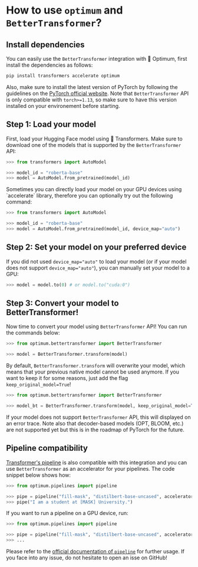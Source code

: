 <!--Copyright 2022 The HuggingFace Team. All rights reserved.

Licensed under the Apache License, Version 2.0 (the "License"); you may not use this file except in compliance with
the License. You may obtain a copy of the License at

http://www.apache.org/licenses/LICENSE-2.0

Unless required by applicable law or agreed to in writing, software distributed under the License is distributed on
an "AS IS" BASIS, WITHOUT WARRANTIES OR CONDITIONS OF ANY KIND, either express or implied. See the License for the
specific language governing permissions and limitations under the License.
-->
# How to use `optimum` and `BetterTransformer`?

## Install dependencies

You can easily use the `BetterTransformer` integration with 🤗 Optimum, first install the dependencies as follows:

```bash
pip install transformers accelerate optimum
```

Also, make sure to install the latest version of PyTorch by following the guidelines on the [PyTorch official website](https://pytorch.org/get-started/locally/). Note that `BetterTransformer` API is only compatible with `torch>=1.13`, so make sure to have this version installed on your environement before starting.

## Step 1: Load your model

First, load your Hugging Face model using 🤗 Transformers. Make sure to download one of the models that is supported by the `BetterTransformer` API:

```python
>>> from transformers import AutoModel

>>> model_id = "roberta-base"
>>> model = AutoModel.from_pretrained(model_id)
```
<Tip>
Sometimes you can directly load your model on your GPU devices using `accelerate` library, therefore you can optionally try out the following command:
</Tip>

```python
>>> from transformers import AutoModel

>>> model_id = "roberta-base"
>>> model = AutoModel.from_pretrained(model_id, device_map="auto")
```

## Step 2: Set your model on your preferred device

If you did not used `device_map="auto"` to load your model (or if your model does not support `device_map="auto"`), you can manually set your model to a GPU:
```python
>>> model = model.to(0) # or model.to("cuda:0")
```

## Step 3: Convert your model to BetterTransformer!

Now time to convert your model using `BetterTransformer` API! You can run the commands below:

```python
>>> from optimum.bettertransformer import BetterTransformer

>>> model = BetterTransformer.transform(model)
```
By default, `BetterTransformer.transform` will overwrite your model, which means that your previous native model cannot be used anymore. If you want to keep it for some reasons, just add the flag `keep_original_model=True`!
```python
>>> from optimum.bettertransformer import BetterTransformer

>>> model_bt = BetterTransformer.transform(model, keep_original_model=True)
```
If your model does not support `BetterTransformer` API, this will displayed on an error trace. Note also that decoder-based models (OPT, BLOOM, etc.) are not supported yet but this is in the roadmap of PyTorch for the future.

## Pipeline compatibility

[Transformer's pipeline](https://huggingface.co/docs/transformers/main_classes/pipelines) is also compatible with this integration and you can use `BetterTransformer` as an accelerator for your pipelines. The code snippet below shows how:
```python
>>> from optimum.pipelines import pipeline

>>> pipe = pipeline("fill-mask", "distilbert-base-uncased", accelerator="bettertransformer")
>>> pipe("I am a student at [MASK] University.")
```
If you want to run a pipeline on a GPU device, run:
```python
>>> from optimum.pipelines import pipeline

>>> pipe = pipeline("fill-mask", "distilbert-base-uncased", accelerator="bettertransformer", device=0)
>>> ...
```
Please refer to the [official documentation of `pipeline`](https://huggingface.co/docs/transformers/main_classes/pipelines) for further usage. If you face into any issue, do not hesitate to open an isse on GitHub!
